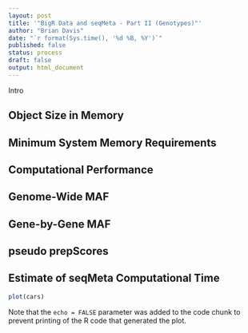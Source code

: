 ```yaml
---
layout: post
title: '"BigR Data and seqMeta - Part II (Genotypes)"'
author: "Brian Davis"
date: "`r format(Sys.time(), '%d %B, %Y')`"
published: false
status: process
draft: false
output: html_document
---
```


Intro

## Object Size in Memory


## Minimum System Memory Requirements


## Computational Performance


## Genome-Wide MAF

## Gene-by-Gene MAF

## pseudo prepScores

## Estimate of seqMeta Computational Time

```r
plot(cars)
```

Note that the `echo = FALSE` parameter was added to the code chunk to prevent printing of the R code that generated the plot.
